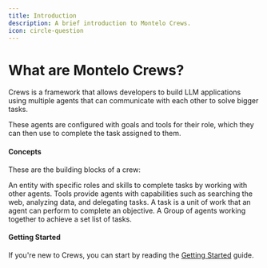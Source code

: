 ```yaml
---
title: Introduction
description: A brief introduction to Montelo Crews.
icon: circle-question
---
```


# What are Montelo Crews?

Crews is a framework that allows developers to build LLM applications using multiple agents that can communicate with each other to solve bigger tasks.

These agents are configured with goals and tools for their role, which they can then use to complete the task assigned to them.

#### Concepts

These are the building blocks of a crew:

<CardGroup cols={2}>
  <Card title="Agent" icon="robot" href="/crews/concepts/agent">
    An entity with specific roles and skills to complete tasks by working with
    other agents.
  </Card>
  <Card title="Tool" icon="hammer" href="/crews/concepts/tool">
    Tools provide agents with capabilities such as searching the web, analyzing
    data, and delegating tasks.
  </Card>
  <Card title="Task" icon="list-check" href="/crews/concepts/task">
    A task is a unit of work that an agent can perform to complete an objective.
  </Card>
  <Card title="Crew" icon="people-group" href="/crews/concepts/crew">
    A Group of agents working together to achieve a set list of tasks.
  </Card>
</CardGroup>

#### Getting Started

If you're new to Crews, you can start by reading the [Getting Started](/crews/getting-started) guide.
